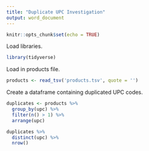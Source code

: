 ---
title: "Duplicate UPC Investigation"
output: word_document
---

```{r setup, include=FALSE}
knitr::opts_chunk$set(echo = TRUE)
```

Load libraries.
```{r}
library(tidyverse)
```

Load in products file.
```{r}
products <- read_tsv('products.tsv', quote = '')
```

Create a dataframe containing duplicated UPC codes.
```{r}
duplicates <- products %>% 
  group_by(upc) %>% 
  filter(n() > 1) %>%
  arrange(upc)

duplicates %>%
  distinct(upc) %>%
  nrow()
```


















































